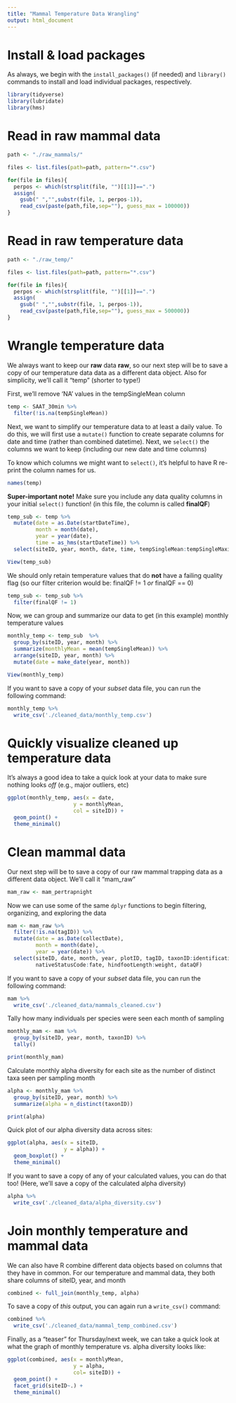 ```yaml
---
title: "Mammal Temperature Data Wrangling"
output: html_document
---
```


# Install & load packages  
As always, we begin with the `install_packages()` (if needed) and `library()` commands to install and load individual packages, respectively.
```r
library(tidyverse)
library(lubridate)
library(hms)
```

# Read in raw **mammal** data
```r
path <- "./raw_mammals/"

files <- list.files(path=path, pattern="*.csv")

for(file in files){
  perpos <- which(strsplit(file, "")[[1]]==".")
  assign(
    gsub(" ","",substr(file, 1, perpos-1)),
    read_csv(paste(path,file,sep=""), guess_max = 100000))
}
```

# Read in raw **temperature** data
```r
path <- "./raw_temp/"

files <- list.files(path=path, pattern="*.csv")

for(file in files){
  perpos <- which(strsplit(file, "")[[1]]==".")
  assign(
    gsub(" ","",substr(file, 1, perpos-1)),
    read_csv(paste(path,file,sep=""), guess_max = 500000))
}
```

# Wrangle temperature data
We always want to keep our **raw** data **raw**, so our next step will be to save a copy of our temperature data data as a different data object. Also for simplicity, we'll call it "temp" (shorter to type!)

First, we'll remove 'NA' values in the tempSingleMean column
```r
temp <- SAAT_30min %>% 
  filter(!is.na(tempSingleMean))
```

Next, we want to simplify our temperature data to at least a daily value. To do this, we will first use a `mutate()` function to create separate columns for date and time (rather than combined datetime). Next, we `select()` the columns we want to keep (including our new date and time columns)

To know which columns we might want to `select()`, it's helpful to have R re-print the column names for us.
```r
names(temp)
```

**Super-important note!** Make sure you include any data quality columns in your initial `select()` function! (in this file, the column is called **finalQF**)
```r
temp_sub <- temp %>% 
  mutate(date = as.Date(startDateTime),
         month = month(date),
         year = year(date),
         time = as_hms(startDateTime)) %>% 
  select(siteID, year, month, date, time, tempSingleMean:tempSingleMaximum, finalQF)

View(temp_sub)
```

We should only retain temperature values that do **not** have a failing quality flag (so our filter criterion would be: finalQF != 1 *or* finalQF == 0)
```r
temp_sub <- temp_sub %>% 
  filter(finalQF != 1)
```

Now, we can group and summarize our data to get (in this example) monthly temperature values
```r
monthly_temp <- temp_sub  %>% 
  group_by(siteID, year, month) %>% 
  summarize(monthlyMean = mean(tempSingleMean)) %>% 
  arrange(siteID, year, month) %>% 
  mutate(date = make_date(year, month))

View(monthly_temp)
```

If you want to save a copy of your *subset* data file, you can run the following command:
```r
monthly_temp %>% 
  write_csv('./cleaned_data/monthly_temp.csv')
```

# Quickly visualize cleaned up temperature data
It's always a good idea to take a quick look at your data to make sure nothing looks *off* (e.g., major outliers, etc)
```r
ggplot(monthly_temp, aes(x = date,
                     y = monthlyMean, 
                     col = siteID)) +
  geom_point() +
  theme_minimal()
```

# Clean mammal data
Our next step will be to save a copy of our raw mammal trapping data as a different data object. We'll call it "mam_raw"
```r
mam_raw <- mam_pertrapnight
```

Now we can use some of the same `dplyr` functions to begin filtering, organizing, and exploring the data
```r
mam <- mam_raw %>% 
  filter(!is.na(tagID)) %>% 
  mutate(date = as.Date(collectDate),
         month = month(date),
         year = year(date)) %>% 
  select(siteID, date, month, year, plotID, tagID, taxonID:identificationQualifier, 
         nativeStatusCode:fate, hindfootLength:weight, dataQF) 
```

If you want to save a copy of your *subset* data file, you can run the following command:
```r
mam %>% 
  write_csv('./cleaned_data/mammals_cleaned.csv')
```

Tally how many individuals per species were seen each month of sampling
```r
monthly_mam <- mam %>% 
  group_by(siteID, year, month, taxonID) %>% 
  tally()

print(monthly_mam)
```

Calculate monthly alpha diversity for each site as the number of distinct taxa seen per sampling month
```r
alpha <- monthly_mam %>% 
  group_by(siteID, year, month) %>% 
  summarize(alpha = n_distinct(taxonID))

print(alpha)
```
Quick plot of our alpha diversity data across sites:
```r
ggplot(alpha, aes(x = siteID,
                  y = alpha)) +
  geom_boxplot() +
  theme_minimal()
```

If you want to save a copy of any of your calculated values, you can do that too! (Here, we'll save a copy of the calculated alpha diversity)
```r
alpha %>% 
  write_csv('./cleaned_data/alpha_diversity.csv')
```

# Join monthly temperature and mammal data
We can also have R combine different data objects based on columns that they have in common. For our temperature and mammal data, they both share columns of siteID, year, and month 
```r
combined <- full_join(monthly_temp, alpha)
```

To save a copy of *this* output, you can again run a `write_csv()` command:
```r
combined %>% 
  write_csv('./cleaned_data/mammal_temp_combined.csv')
```

Finally, as a "teaser" for Thursday/next week, we can take a quick look at what the graph of monthly temperature vs. alpha diversity looks like:
```r
ggplot(combined, aes(x = monthlyMean,
                     y = alpha, 
                     col= siteID)) +
  geom_point() + 
  facet_grid(siteID~.) +
  theme_minimal()
```

